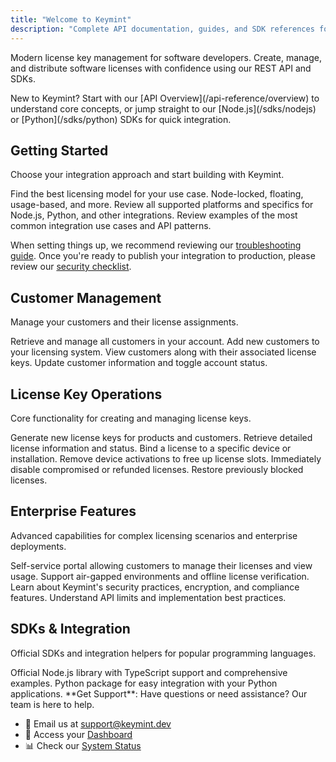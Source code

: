 ```yaml
---
title: "Welcome to Keymint"
description: "Complete API documentation, guides, and SDK references for Keymint license management platform."
---
```


Modern license key management for software developers. Create, manage, and distribute software licenses with confidence using our REST API and SDKs.

<Note>
New to Keymint? Start with our [API Overview](/api-reference/overview) to understand core concepts, or jump straight to our [Node.js](/sdks/nodejs) or [Python](/sdks/python) SDKs for quick integration.
</Note>

## Getting Started

Choose your integration approach and start building with Keymint.

<CardGroup cols={2}>
  <Card title="Licensing Models" icon="lightbulb" href="/topics/offline-key">
    Find the best licensing model for your use case. Node-locked, floating, usage-based, and more.
  </Card>
  <Card title="Platform Overview" icon="code" href="/sdks/nodejs">
    Review all supported platforms and specifics for Node.js, Python, and other integrations.
  </Card>
  <Card title="Examples" icon="book-open" href="/api-reference/overview">
    Review examples of the most common integration use cases and API patterns.
  </Card>
</CardGroup>

When setting things up, we recommend reviewing our [troubleshooting guide](/help/faqs). Once you're ready to publish your integration to production, please review our [security checklist](/security/index).

## Customer Management

Manage your customers and their license assignments.

<CardGroup cols={2}>
  <Card title="Get All Customers" icon="users" href="/api-reference/customers/get-all">
    Retrieve and manage all customers in your account.
  </Card>
  <Card title="Create Customer" icon="user-plus" href="/api-reference/customers/create">
    Add new customers to your licensing system.
  </Card>
  <Card title="Customer with Keys" icon="key" href="/api-reference/customers/get-with-keys">
    View customers along with their associated license keys.
  </Card>
  <Card title="Manage Customers" icon="user-pen" href="/api-reference/customers/update">
    Update customer information and toggle account status.
  </Card>
</CardGroup>

## License Key Operations

Core functionality for creating and managing license keys.

<CardGroup cols={3}>
  <Card title="Create License" icon="plus" href="/api-reference/license-keys/create">
    Generate new license keys for products and customers.
  </Card>
  <Card title="Get License Info" icon="magnifying-glass" href="/api-reference/license-keys/get-info">
    Retrieve detailed license information and status.
  </Card>
  <Card title="Activate" icon="circle-check" href="/api-reference/license-keys/activate">
    Bind a license to a specific device or installation.
  </Card>
  <Card title="Deactivate" icon="circle-xmark" href="/api-reference/license-keys/deactivate">
    Remove device activations to free up license slots.
  </Card>
  <Card title="Block License" icon="ban" href="/api-reference/license-keys/block">
    Immediately disable compromised or refunded licenses.
  </Card>
  <Card title="Unblock License" icon="arrow-rotate-left" href="/api-reference/license-keys/unblock">
    Restore previously blocked licenses.
  </Card>
</CardGroup>

## Enterprise Features

Advanced capabilities for complex licensing scenarios and enterprise deployments.

<CardGroup cols={2}>
  <Card title="Customer Portal" icon="user-circle" href="/help/customer-portal/login">
    Self-service portal allowing customers to manage their licenses and view usage.
  </Card>
  <Card title="Offline Licensing" icon="wifi-slash" href="/topics/offline-key">
    Support air-gapped environments and offline license verification.
  </Card>
  <Card title="Security & Compliance" icon="shield-check" href="/security/index">
    Learn about Keymint's security practices, encryption, and compliance features.
  </Card>
  <Card title="Rate Limits & Best Practices" icon="gauge-high" href="/api-reference/rate-limits">
    Understand API limits and implementation best practices.
  </Card>
</CardGroup>

## SDKs & Integration

Official SDKs and integration helpers for popular programming languages.

<CardGroup cols={2}>
  <Card title="Node.js SDK" icon="node-js" href="/sdks/nodejs">
    Official Node.js library with TypeScript support and comprehensive examples.
  </Card>
  <Card title="Python SDK" icon="python" href="/sdks/python">
    Python package for easy integration with your Python applications.
  </Card>
</CardGroup>

<Card title="Need Help?" icon="life-ring" href="mailto:support@keymint.dev">
  **Get Support**: Have questions or need assistance? Our team is here to help.
  
  - 📧 Email us at [support@keymint.dev](mailto:support@keymint.dev)
  - 🚀 Access your [Dashboard](https://app.keymint.dev)
  - 📊 Check our [System Status](http://keymint.statuspage.io)
</Card>
